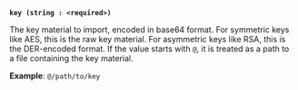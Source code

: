 <a id="transit-arg-key" />

**`key (string : <required>)`**

The key material to import, encoded in base64 format. For symmetric keys like 
AES, this is the raw key material. For asymmetric keys like RSA, this is the 
DER-encoded format. If the value starts with `@`, it is treated as a path to a 
file containing the key material.

**Example**: `@/path/to/key`